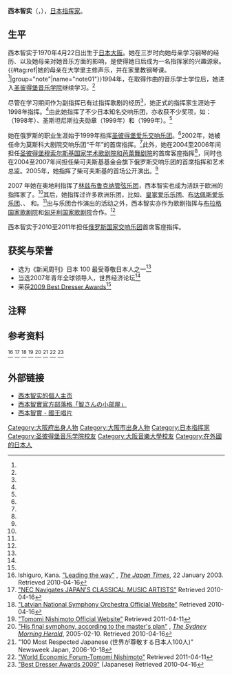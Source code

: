 {{Expand language|ja|time=2021-12-09}}<!-- 注意不要使用日语维基百科的年谱式写法 -->
{{Infobox musical artist
| name             = 西本智實
| background       = 音樂家
| image            = 
| image_upright    = 
| image_size       = 
| landscape        = <!-- yes, if wide image, otherwise leave blank -->
| alt              = 
| caption          = 
| native_name      = 西本 智実
| native_name_lang = ja
| birth_name       = <!-- leave empty if the same "name" -->
| alias            = 
| nationality      = {{JPN}}
| birth_date       = {{Birth date and age|1970|4|22}} 
| birth_place      = {{JPN}}・[[大阪府|大阪府]][[大阪市|大阪市]]
| origin           = {{JPN}}
| death_date       = 
| death_place      = 
| education        = 大阪音樂大學作曲學科<br>[[聖彼得堡音樂學院|聖彼得堡音樂學院]]
| genre            = 
| occupation       = [[指揮家|指揮家]]
| instrument       = 
| years_active     = 1998年至今
| label            = [[國王唱片|國王唱片]]
| associated_acts  = IlluminArt
| website          = {{Official|https://www.tomomi-n.com/}}
| module           = {{Infobox name module|japanese=西本 智実|kana=にしもと ともみ|romaji=Nishimoto Tomomi}}
}}

'''西本智实'''（{{jpn|j=西本 智実|hg=にしもと ともみ|rm=Nishimoto Tomomi|help=no}}，{{bd|1970年|4月22日|||catIdx=Nishimoto Tomomi}}），[[日本|日本]][[指挥家|指挥家]]。

== 生平 ==
西本智实于1970年4月22日出生于[[日本|日本]][[大阪市|大阪]]。她在三岁时向她母亲学习钢琴的经历、以及她母亲对她音乐方面的影响，是使得她日后成为一名指挥家的兴趣源泉。{{#tag:ref|她的母亲在大学里主修声乐，并在家里教钢琴课。<ref name="japanTimes"/>|group="note"|name="note01"}}1994年，在{{link-ja|大阪音乐大学|大阪音楽大学}}取得作曲的音乐学士学位后，她进入[[聖彼得堡音樂學院|圣彼得堡音乐学院]]继续学习。<ref name="NEC"/>

尽管在{{link-jp|大阪音乐大学|大阪音楽大学}}学习期间作为副指挥已有过指挥歌剧的经历<ref name="japanTimes"/>，她正式的指挥家生涯始于1998年指挥{{link-jp|京都市交响乐团|京都市交響楽団}}。<ref name="NEC"/>由此她指挥了不少日本知名交响乐团，亦收获不少奖项，如：{{link-jp|出光音乐奖|出光音楽賞}}（1998年）、圣斯坦尼斯拉夫勋章（1999年）和{{link-jp|咲くやこの花賞|咲くやこの花赏}}（1999年）。<ref name="NEC"/>

她在俄罗斯的职业生涯始于1999年指挥[[聖彼得堡愛樂交響樂團|圣彼得堡爱乐交响乐团]]。<ref name="LNSO"/>2002年，她被任命为莫斯科大剧院交响乐团“千年”的首席指挥。<ref name="japanTimes"/>此外，她在2004至2006年间担任[[米哈伊洛夫斯基剧院|圣彼得堡穆索尔斯基国家学术歌剧院和芭蕾舞剧院]]的首席客座指挥<ref name="website"/>，同时也在2004至2007年间担任柴可夫斯基基金会旗下俄罗斯交响乐团的首席指挥和艺术总监。2005年，她指挥了柴可夫斯基{{le|未完成的交响曲“生活”|Symphony in E-flat (Tchaikovsky)}}的首场公开演出。<ref name="herald"/>

2007 年她在奥地利{{Link-en|布鲁克纳豪斯|Brucknerhaus}}指挥了[[林茲布魯克納管弦樂團|林兹布鲁克纳管弦乐团]]，西本智实也成为活跃于欧洲的指挥家了。<ref name="website"/>其后，她指挥过许多欧洲乐团，比如{{Link-en|蒙特卡罗爱乐乐团|Monte-Carlo Philharmonic Orchestra}}、[[皇家愛樂樂團|皇家爱乐乐团]]、[[布达佩斯爱乐乐团|布达佩斯爱乐乐团]]、{{Link-en|罗马尼亚国家爱乐乐团 （乔治 · 埃内斯库）|George Enescu Philharmonic Orchestra}}、 {{Link-en|立陶宛室内乐团|Lithuanian Chamber Orchestra}}和{{Link-en|拉脱维亚国家交响乐团|Latvian National Symphony Orchestra}}。<ref name="website"/>出与乐团合作演出的活动之外，西本智实亦作为歌剧指挥与[[布拉格国家歌剧院|布拉格国家歌剧院]]和[[匈牙利国家歌剧院|匈牙利国家歌剧院]]合作。<ref name="LNSO"/>

西本智实于2010至2011年担任[[俄罗斯国家交响乐团|俄罗斯国家交响乐团]]首席客座指挥。

== 获奖与荣誉 ==
* 选为《新闻周刊》日本 100 最受尊敬日本人之一<ref name="newsweek"/>
* 当选2007年青年全球领导人，世界经济论坛<ref name="ygl"/>
* 荣获[[:ja:ベストドレッサー賞|2009 Best Dresser Awards]]<ref name="bestdresser"/>

== 注释 ==
<references group="note">
</references>

== 参考资料 ==
<references>
<ref name="japanTimes">Ishiguro, Kana. [http://search.japantimes.co.jp/cgi-bin/fm20030122a1.html "Leading the way"] {{Wayback|url=http://search.japantimes.co.jp/cgi-bin/fm20030122a1.html |date=20110606032242 }}, ''[[The_Japan_Times|The Japan Times]]'', 22 January 2003. Retrieved 2010-04-16</ref>
<ref name="NEC">[http://japansclassic.com/artists/kojima_02/tomomi_nishimoto.html "NEC Navigates JAPAN'S CLASSICAL MUSIC ARTISTS"] {{Wayback|url=http://japansclassic.com/artists/kojima_02/tomomi_nishimoto.html |date=20091225094438 }} Retrieved 2010-04-16</ref>
<ref name="LNSO">[http://www.lnso.lv/eng/orkestris/dirigenti/?mus_doc=50 "Latvian National Symphony Orchestra Official Website"] {{Wayback|url=http://www.lnso.lv/eng/orkestris/dirigenti/?mus_doc=50 |date=20101208002018 }} Retrieved 2010-04-16</ref>
<ref name="website">[http://www.tomomi-n.com/profile/ "Tomomi Nishimoto Official Website"] {{Wayback|url=http://www.tomomi-n.com/profile/ |date=20110813131643 }} Retrieved 2011-04-11</ref>
<ref name="herald">[http://www.smh.com.au/articles/2005/02/09/1107890268900.html "His final symphony, according to the master's plan"] {{Wayback|url=http://www.smh.com.au/articles/2005/02/09/1107890268900.html |date=20170513025542 }}, ''[[The_Sydney_Morning_Herald|The Sydney Morning Herald]]'', 2005-02-10. Retrieved 2010-04-16</ref>
<ref name="newsweek">"100 Most Respected Japanese (世界が尊敬する日本人100人)" Newsweek Japan, 2006-10-18</ref>
<ref name="ygl">[http://www.weforum.org/young-global-leaders/tomomi-nishimoto "World Economic Forum-Tomomi Nishimoto"] {{Wayback|url=http://www.weforum.org/young-global-leaders/tomomi-nishimoto |date=20150729083108 }} Retrieved 2011-04-11</ref>
<ref name="bestdresser">[http://www.mfu.or.jp/bestdresser2009.html "Best Dresser Awards 2009"] {{Wayback|url=http://www.mfu.or.jp/bestdresser2009.html |date=20100712054316 }} (Japanese) Retrieved 2010-04-16</ref>
</references>

== 外部链接 ==
* [https://web.archive.org/web/20110813131643/http://www.tomomi-n.com/ 西本智实的個人主页]
* [https://tomomiroom.exblog.jp/  西本智實官方部落格「智さんの小部屋」]
* [http://www.kingrecords.co.jp/nishimototomomi/ 西本智實 - 國王唱片]


{{DEFAULTSORT:Nishimoto, Tomomi}}
{{Normdaten}}

[[Category:大阪府出身人物|Category:大阪府出身人物]]
[[Category:大阪市出身人物|Category:大阪市出身人物]]
[[Category:日本指挥家|Category:日本指挥家]]
[[Category:圣彼得堡音乐学院校友|Category:圣彼得堡音乐学院校友]]
[[Category:大阪音樂大學校友|Category:大阪音樂大學校友]]
[[Category:在外國的日本人|Category:在外國的日本人]]